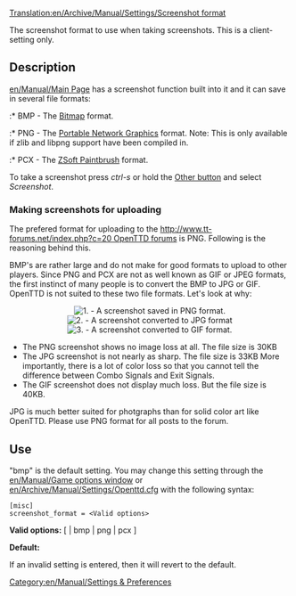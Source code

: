 [[Translation:en/Archive/Manual/Settings/Screenshot format]]
[[Category:en/Manual/Settings & Preferences]]

The screenshot format to use when taking screenshots. This is a client-setting only.

==Description==
[[en/Manual/Main Page]] has a screenshot function built into it and it can save in several file formats:

:* BMP - The [http://en.wikipedia.org/wiki/Bitmap Bitmap] format.
:* PNG - The [http://www.libpng.org/pub/png/ Portable Network Graphics] format.  Note: This is only available if zlib and libpng support have been compiled in.
:* PCX - The [http://en.wikipedia.org/wiki/PCX ZSoft Paintbrush] format.

To take a screenshot press ''ctrl-s'' or hold the [[http://wiki.openttd.org/index.php/Game_interface#Various|Other button]] and select ''Screenshot''.

===Making screenshots for uploading===
The prefered format for uploading to the [[http://www.tt-forums.net/index.php?c=20 OpenTTD forums]] is PNG.  Following is the reasoning behind this.

BMP's are rather large and do not make for good formats to upload to other players.  Since PNG and PCX are not as well known as GIF or JPEG formats, the first instinct of many people is to convert the BMP to JPG or GIF.  OpenTTD is not suited to these two file formats.  Let's look at why:

<center>[[File:en/Manual/Screenshot png.png|center|frame|1. - A screenshot saved in PNG format.]][[File:en/Manual/Screenshot jpg.jpeg|center|frame|2. - A screenshot converted to JPG format]][[File:en/Manual/Screenshot gif.gif|center|frame|3. - A screenshot converted to GIF format.]]</center>

*The PNG screenshot shows no image loss at all.  The file size is 30KB
*The JPG screenshot is not nearly as sharp.  The file size is 33KB  More importantly, there is a lot of color loss so that you cannot tell the difference between Combo Signals and Exit Signals.
*The GIF screenshot does not display much loss.  But the file size is 40KB.

JPG is much better suited for photgraphs than for solid color art like OpenTTD.  Please use PNG format for all posts to the forum.  

==Use==

"bmp" is the default setting.  You may change this setting through the [[en/Manual/Game options window]] or [[en/Archive/Manual/Settings/Openttd.cfg]] with the following syntax:

<pre>
[misc]
screenshot_format = <Valid options>
</pre>

'''Valid options:''' [ <empty> | bmp | png | pcx ]

'''Default:''' <empty>

If an invalid setting is entered, then it will revert to the default.